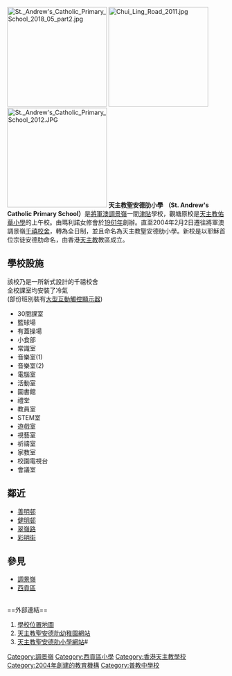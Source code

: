 {{Infobox School
| name = 天主教聖安德肋小學
| other_name = St. Andrew's Catholic Primary School
| image = [[File:St._Andrew's_Catholic_Primary_School_2018_05_part1.jpg|300px]]
| established = 2004
| type = 津貼
| religion = [[天主教|天主教]]
| affiliation = [[天主教香港教區|天主教香港教區]]
| free_label = 教學語言
| free_text = 中 英 普
| free_label2 = 授課時間
| free_text2 = 全日制
| free_label3 = 學生性別
| free_text3 = 無分男女
| Chancellor = 馮賜豪先生
| principal = 梁綺媚女士
| vice_principal = 邱寶祺女士
 楊佩玲女士
| district = 西貢區
| address = [[新界|新界]][[調景嶺|調景嶺]][[翠嶺路|翠嶺路]]30號
| tel = (852)22463313
| fax = (852)22463535
| mail = info@saops.edu.hk 
| website = http://www.sacps.edu.hk/
}}
[[File:St._Andrew's_Catholic_Primary_School_2018_05_part2.jpg|230px]]
[[File:Chui_Ling_Road_2011.jpg|230px]]
[[File:St._Andrew's_Catholic_Primary_School_2012.JPG|230px]]
'''天主教聖安德肋小學''' '''（St. Andrew's Catholic Primary School）'''是[[西貢區|將軍澳]][[調景嶺|調景嶺]]一間[[津貼|津貼]]學校，觀塘原校是[[天主教佑華小學|天主教佑華小學]]的上午校。由瑪利諾女修會於[[1961年|1961年]]創辦。直至2004年2月2日遷往將軍澳調景嶺[[千禧校舍|千禧校舍]]，轉為全日制，並且命名為天主教聖安德肋小學。新校是以耶穌首位宗徒安德肋命名，由香港[[天主教|天主教]]教區成立。

==學校設施==
該校乃是一所新式設計的千禧校舍<br />
全校課室均安裝了冷氣<br />(部份班別裝有[[大型互動觸控顯示器|大型互動觸控顯示器]])
*30間課室
*籃球場
*有蓋操場
*小食部
*常識室
*音樂室(1)
*音樂室(2)
*電腦室
*活動室
*圖書館
*禮堂
*教員室
*STEM室
*遊戲室
*視藝室
*祈禱室
*家教室
*校園電視台
*會議室

==鄰近==
*[[善明邨|善明邨]]
*[[健明邨|健明邨]]
*[[翠嶺路|翠嶺路]]
*[[彩明街|彩明街]]

==參見==

*[[調景嶺|調景嶺]]
*[[西貢區|西貢區]]

<br />
==外部連結==
#[https://web.archive.org/web/20091216101704/http://www.sacps.edu.hk/main/main_location.htm 學校位置地圖]
#[https://web.archive.org/web/20130828011015/http://www.sackg.edu.hk/movie.html 天主教聖安德肋幼稚園網站]
#[http://www.sacps.edu.hk/ 天主教聖安德肋小學網站]# {{Wayback|url=http://www.sacps.edu.hk/ |date=20130724043222 }}
{{Commonscat|St. Andrew's Catholic Primary School|天主教聖安德肋小學}}
{{香港天主教小學}}
{{HK-edu-stub}}
[[Category:調景嶺|Category:調景嶺]]
[[Category:西貢區小學|Category:西貢區小學]]
[[Category:香港天主教學校|Category:香港天主教學校]]
[[Category:2004年創建的教育機構|Category:2004年創建的教育機構]]
[[Category:普教中學校|Category:普教中學校]]